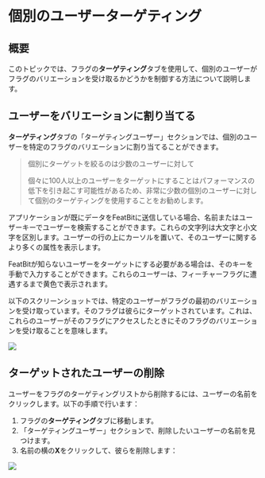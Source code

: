 
# 個別のユーザーターゲティング

## 概要 <a href="#overview" id="overview"></a>

このトピックでは、フラグの**ターゲティング**タブを使用して、個別のユーザーがフラグのバリエーションを受け取るかどうかを制御する方法について説明します。

## ユーザーをバリエーションに割り当てる <a href="#assigning-users-to-a-variation" id="assigning-users-to-a-variation"></a>

**ターゲティング**タブの「ターゲティングユーザー」セクションでは、個別のユーザーを特定のフラグのバリエーションに割り当てることができます。

> 個別にターゲットを絞るのは少数のユーザーに対して
>
> 個々に100人以上のユーザーをターゲットにすることはパフォーマンスの低下を引き起こす可能性があるため、非常に少数の個別のユーザーに対して個別のターゲティングを使用することをお勧めします。

アプリケーションが既にデータをFeatBitに送信している場合、名前またはユーザーキーでユーザーを検索することができます。これらの文字列は大文字と小文字を区別します。ユーザーの行の上にカーソルを置いて、そのユーザーに関するより多くの属性を表示します。

FeatBitが知らないユーザーをターゲットにする必要がある場合は、そのキーを手動で入力することができます。これらのユーザーは、フィーチャーフラグに遭遇するまで黄色で表示されます。

以下のスクリーンショットでは、特定のユーザーがフラグの最初のバリエーションを受け取っています。そのフラグは彼らにターゲットされています。これは、これらのユーザーがそのフラグにアクセスしたときにそのフラグのバリエーションを受け取ることを意味します。

![](../../feature-flags/assets/targeting-users-with-flags/individual-user-targeting/001.webp)

## ターゲットされたユーザーの削除 <a href="#removing-targeted-users" id="removing-targeted-users"></a>

ユーザーをフラグのターゲティングリストから削除するには、ユーザーの名前をクリックします。以下の手順で行います：

1. フラグの**ターゲティング**タブに移動します。
2. 「ターゲティングユーザー」セクションで、削除したいユーザーの名前を見つけます。
3. 名前の横の**X**をクリックして、彼らを削除します：

![](../../feature-flags/assets/targeting-users-with-flags/individual-user-targeting/002.webp)
